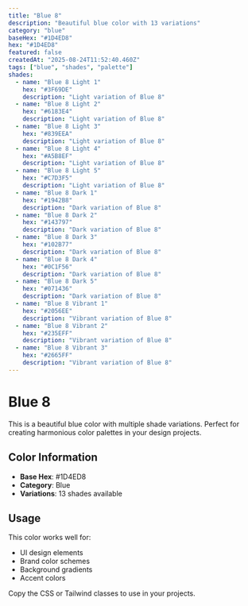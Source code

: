 ```yaml
---
title: "Blue 8"
description: "Beautiful blue color with 13 variations"
category: "blue"
baseHex: "#1D4ED8"
hex: "#1D4ED8"
featured: false
createdAt: "2025-08-24T11:52:40.460Z"
tags: ["blue", "shades", "palette"]
shades:
  - name: "Blue 8 Light 1"
    hex: "#3F69DE"
    description: "Light variation of Blue 8"
  - name: "Blue 8 Light 2"
    hex: "#6183E4"
    description: "Light variation of Blue 8"
  - name: "Blue 8 Light 3"
    hex: "#839EEA"
    description: "Light variation of Blue 8"
  - name: "Blue 8 Light 4"
    hex: "#A5B8EF"
    description: "Light variation of Blue 8"
  - name: "Blue 8 Light 5"
    hex: "#C7D3F5"
    description: "Light variation of Blue 8"
  - name: "Blue 8 Dark 1"
    hex: "#1942B8"
    description: "Dark variation of Blue 8"
  - name: "Blue 8 Dark 2"
    hex: "#143797"
    description: "Dark variation of Blue 8"
  - name: "Blue 8 Dark 3"
    hex: "#102B77"
    description: "Dark variation of Blue 8"
  - name: "Blue 8 Dark 4"
    hex: "#0C1F56"
    description: "Dark variation of Blue 8"
  - name: "Blue 8 Dark 5"
    hex: "#071436"
    description: "Dark variation of Blue 8"
  - name: "Blue 8 Vibrant 1"
    hex: "#2056EE"
    description: "Vibrant variation of Blue 8"
  - name: "Blue 8 Vibrant 2"
    hex: "#235EFF"
    description: "Vibrant variation of Blue 8"
  - name: "Blue 8 Vibrant 3"
    hex: "#2665FF"
    description: "Vibrant variation of Blue 8"
---
```


# Blue 8

This is a beautiful blue color with multiple shade variations. Perfect for creating harmonious color palettes in your design projects.

## Color Information

- **Base Hex**: #1D4ED8
- **Category**: Blue
- **Variations**: 13 shades available

## Usage

This color works well for:
- UI design elements
- Brand color schemes  
- Background gradients
- Accent colors

Copy the CSS or Tailwind classes to use in your projects.
